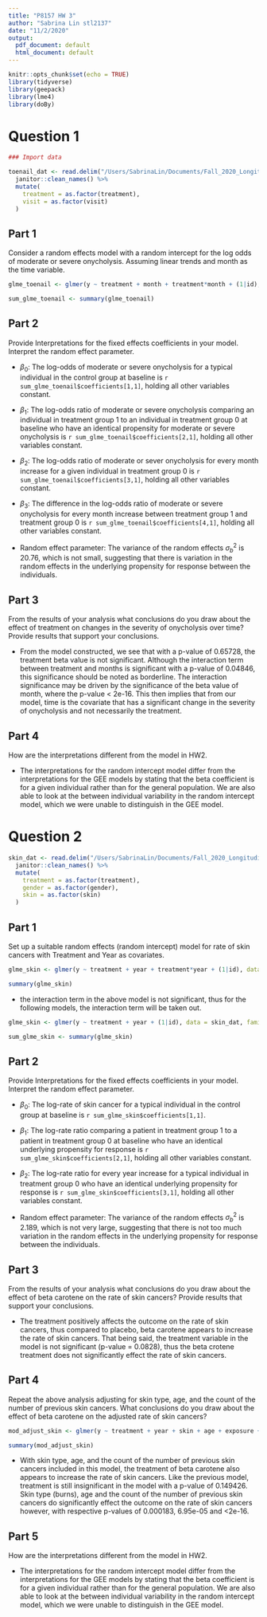 ```yaml
---
title: "P8157 HW 3"
author: "Sabrina Lin stl2137"
date: "11/2/2020"
output:
  pdf_document: default
  html_document: default
---
```


```r
knitr::opts_chunk$set(echo = TRUE)
library(tidyverse)
library(geepack)
library(lme4)
library(doBy)
```

# Question 1

```r
### Import data

toenail_dat <- read.delim("/Users/SabrinaLin/Documents/Fall_2020_Longitudinal/HW2/toenail.txt", header = TRUE, sep = "", col.names = c("ID", "Y", "Treatment", "Month", "Visit")) %>% 
  janitor::clean_names() %>% 
  mutate(
    treatment = as.factor(treatment), 
    visit = as.factor(visit)
  )
```

## Part 1
Consider a random effects model with a random intercept for the log odds of moderate or severe onycholysis. Assuming linear trends and month as the time variable.

```r
glme_toenail <- glmer(y ~ treatment + month + treatment*month + (1|id), data = toenail_dat, family = binomial(link = "logit"))

sum_glme_toenail <- summary(glme_toenail)
```

## Part 2

Provide Interpretations for the fixed effects coefficients in your model. Interpret the random effect parameter.

* $\beta_0$: The log-odds of moderate or severe onycholysis for a typical individual in the control group at baseline is `r sum_glme_toenail$coefficients[1,1]`, holding all other variables constant. 

* $\beta_1$: The log-odds ratio of moderate or severe onycholysis comparing an individual in treatment group 1 to an individual in treatment group 0 at baseline who have an identical propensity for moderate or severe onycholysis is `r sum_glme_toenail$coefficients[2,1]`, holding all other variables constant.

* $\beta_2$: The log-odds ratio of moderate or sever onycholysis for every month increase for a given individual in treatment group 0 is `r sum_glme_toenail$coefficients[3,1]`, holding all other variables constant.

* $\beta_3$: The difference in the log-odds ratio of moderate or severe onycholysis for every month increase between treatment group 1 and treatment group 0 is `r sum_glme_toenail$coefficients[4,1]`, holding all other variables constant. 

* Random effect parameter: The variance of the random effects $\sigma_b^2$ is 20.76, which is not small, suggesting that there is variation in the random effects in the underlying propensity for response between the individuals. 

## Part 3

From the results of your analysis what conclusions do you draw about the effect of treatment on changes in the severity of onycholysis over time? Provide results that support your conclusions.

* From the model constructed, we see that with a p-value of 0.65728, the treatment beta value is not significant. Although the interaction term between treatment and months is significant with a p-value of 0.04846, this significance should be noted as borderline. The interaction significance may be driven by the significance of the beta value of month, where the p-value < 2e-16. This then implies that from our model, time is the covariate that has a significant change in the severity of onycholysis and not necessarily the treatment. 

## Part 4
How are the interpretations different from the model in HW2.

* The interpretations for the random intercept model differ from the interpretations for the GEE models by stating that the beta coefficient is for a given individual rather than for the general population. We are also able to look at the between individual variability in the random intercept model, which we were unable to distinguish in the GEE model. 

# Question 2

```r
skin_dat <- read.delim("/Users/SabrinaLin/Documents/Fall_2020_Longitudinal/HW2/skin.txt", header = TRUE, sep = "", col.names = c("ID", "Center", "Age", "Skin", "Gender", "Exposure", "Y", "Treatment", "Year")) %>% 
  janitor::clean_names() %>% 
  mutate(
    treatment = as.factor(treatment),
    gender = as.factor(gender),
    skin = as.factor(skin)
  )
```

## Part 1
Set up a suitable random effects (random intercept) model for rate of skin cancers with Treatment and Year as covariates.

```r
glme_skin <- glmer(y ~ treatment + year + treatment*year + (1|id), data = skin_dat, family = poisson)

summary(glme_skin)
```

* the interaction term in the above model is not significant, thus for the following models, the interaction term will be taken out. 

```r
glme_skin <- glmer(y ~ treatment + year + (1|id), data = skin_dat, family = poisson(link = "log"))

sum_glme_skin <- summary(glme_skin)
```

## Part 2
Provide Interpretations for the fixed effects coefficients in your model. Interpret the random effect parameter.

* $\beta_0$: The log-rate of skin cancer for a typical individual in the control group at baseline is `r sum_glme_skin$coefficients[1,1]`. 

* $\beta_1$: The log-rate ratio comparing a patient in treatment group 1 to a patient in treatment group 0 at baseline who have an identical underlying propensity for response is `r sum_glme_skin$coefficients[2,1]`, holding all other variables constant. 

* $\beta_2$: The log-rate ratio for every year increase for a typical individual in treatment group 0 who have an identical underlying propensity for response is `r sum_glme_skin$coefficients[3,1]`, holding all other variables constant. 

* Random effect parameter: The variance of the random effects $\sigma_b^2$ is 2.189, which is not very large, suggesting that there is not too much variation in the random effects in the underlying propensity for response between the individuals. 

## Part 3
From the results of your analysis what conclusions do you draw about the effect of beta carotene on the rate of skin cancers? Provide results that support your conclusions.

* The treatment positively affects the outcome on the rate of skin cancers, thus compared to placebo, beta carotene appears to increase the rate of skin cancers. That being said, the treatment variable in the model is not significant (p-value = 0.0828), thus the beta crotene treatment does not significantly effect the rate of skin cancers. 

## Part 4
Repeat the above analysis adjusting for skin type, age, and the count of the number of previous skin cancers. What conclusions do you draw about the effect of beta carotene on the adjusted rate of skin cancers?

```r
mod_adjust_skin <- glmer(y ~ treatment + year + skin + age + exposure + (1 |id), data = skin_dat, family = poisson(link = "log"))

summary(mod_adjust_skin)
```

* With skin type, age, and the count of the number of previous skin cancers included in this model, the treatment of beta carotene also appears to increase the rate of skin cancers. Like the previous model, treatment is still insignificant in the model with a p-value of 0.149426. Skin type (burns), age and the count of the number of previous skin cancers do significantly effect the outcome on the rate of skin cancers however, with respective p-values of 0.000183, 6.95e-05 and <2e-16.

## Part 5
How are the interpretations different from the model in HW2.

* The interpretations for the random intercept model differ from the interpretations for the GEE models by stating that the beta coefficient is for a given individual rather than for the general population. We are also able to look at the between individual variability in the random intercept model, which we were unable to distinguish in the GEE model.

